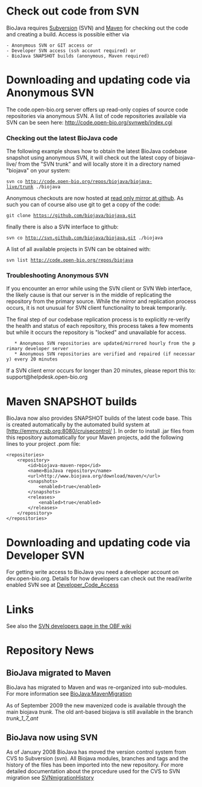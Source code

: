 =Check out code from SVN=

BioJava requires [http://subversion.tigris.org/ Subversion] (SVN) and [http://maven.apache.org/ Maven] for checking out the code and creating a build. Access is possible either via
 - Anonymous SVN or GIT access or
 - Developer SVN access (ssh account required) or
 - BioJava SNAPSHOT builds (anonymous, Maven required)

= Downloading and updating code via Anonymous SVN =

The code.open-bio.org server offers up read-only copies of source code repositories via anonymous SVN. A list of code repositories available via SVN can be seen here: http://code.open-bio.org/svnweb/index.cgi

===Checking out the latest BioJava code===

The following example shows how to obtain the latest BioJava codebase snapshot using anonymous SVN, it will check out the latest copy of biojava-live/ from the "SVN trunk" and will locally store it in a directory named "biojava" on your system:

 svn co http://code.open-bio.org/repos/biojava/biojava-live/trunk ./biojava

Anonymous checkouts are now hosted at [http://github.com/biojava/biojava read only mirror at github]. As such you can of course also use git to get a copy of the code:

 git clone https://github.com/biojava/biojava.git
 
finally there is also a SVN interface to github:

 svn co http://svn.github.com/biojava/biojava.git ./biojava


A list of all available projects in SVN can be obtained with:
 
 svn list http://code.open-bio.org/repos/biojava

===Troubleshooting Anonymous SVN===

If you encounter an error while using the SVN client or SVN Web interface, the likely cause is that our server is in the middle of replicating the repository from the primary source. While the mirror and replication process occurs, it is not unusual for SVN client functionality to break temporarily.

The final step of our codebase replication process is to explicitly re-verify the health and status of each repository, this process takes a few moments but while it occurs the repository is "locked" and unavailable for access.

    * Anonymous SVN repositories are updated/mirrored hourly from the primary developer server
    * Anonymous SVN repositories are verified and repaired (if necessary) every 20 minutes 

If a SVN client error occurs for longer than 20 minutes, please report this to: support@helpdesk.open-bio.org

= Maven SNAPSHOT builds =

BioJava now also provides SNAPSHOT builds of the latest code base. This is created automatically by the automated build system at [http://emmy.rcsb.org:8080/cruisecontrol/
].  In order to install .jar files from this repository automatically for your Maven projects, add the following lines to your project .pom file:

<pre>
<repositories>
	<repository>
		<id>biojava-maven-repo</id>
		<name>BioJava repository</name>
		<url>http://www.biojava.org/download/maven/</url>
		<snapshots>
			<enabled>true</enabled>
		</snapshots>
		<releases>
			<enabled>true</enabled>
		</releases>
	</repository>
</repositories>
</pre>


= Downloading and updating code via Developer SVN = 

For getting write access to BioJava you need a developer account on dev.open-bio.org. Details for how developers can check out the read/write enabled SVN see at [[Developer_Code_Access]]

= Links =
See also the [http://www.open-bio.org/wiki/SVN-Developers SVN developers page in the OBF wiki]

=Repository News=
==BioJava migrated to Maven==

BioJava has migrated to Maven and was re-organized into sub-modules. For more information see [[BioJava:MavenMigration]]

As of September 2009 the new mavenized code is available through the main biojava ''trunk''. The old ant-based biojava is still available in the branch ''trunk_1_7_ant''

==BioJava now using SVN==

As of January 2008 BioJava has moved the version control system from 
CVS to Subversion (svn).  All Biojava modules, branches 
and tags and the history of the files has been imported into the new repository. For more detailed documentation about the procedure used for the CVS to SVN migration see
[[SVNmigrationHistory]]